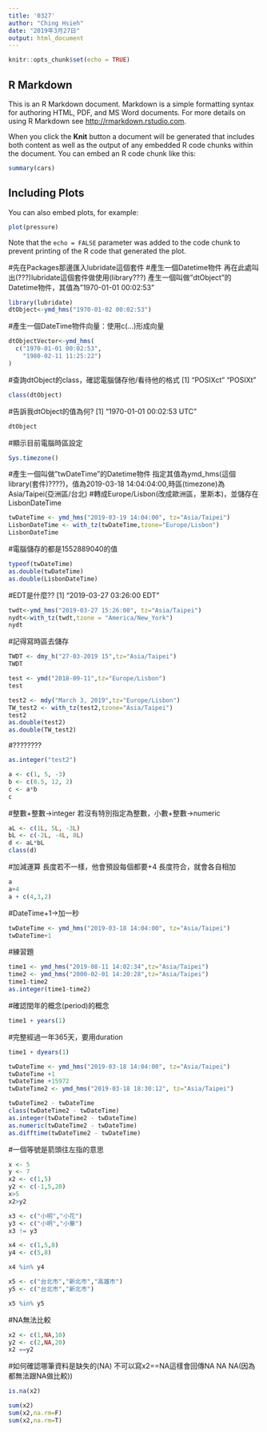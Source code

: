 ```yaml
---
title: '0327'
author: "Ching Hsieh"
date: "2019年3月27日"
output: html_document
---
```


```r
knitr::opts_chunk$set(echo = TRUE)
```

## R Markdown

This is an R Markdown document. Markdown is a simple formatting syntax for authoring HTML, PDF, and MS Word documents. For more details on using R Markdown see <http://rmarkdown.rstudio.com>.

When you click the **Knit** button a document will be generated that includes both content as well as the output of any embedded R code chunks within the document. You can embed an R code chunk like this:

```r
summary(cars)
```

## Including Plots

You can also embed plots, for example:

```r
plot(pressure)
```

Note that the `echo = FALSE` parameter was added to the code chunk to prevent printing of the R code that generated the plot.

#先在Packages那邊匯入lubridate這個套件
#產生一個Datetime物件
再在此處叫出(???)lubridate這個套件做使用(library???)
產生一個叫做"dtObject"的Datetime物件，其值為"1970-01-01 00:02:53"
```r
library(lubridate)
dtObject<-ymd_hms("1970-01-02 00:02:53") 
```


#產生一個DateTime物件向量：使用c(...)形成向量
```r
dtObjectVector<-ymd_hms(
  c("1970-01-01 00:02:53",
    "1980-02-11 11:25:22")
)
```

#查詢dtObject的class，確認電腦儲存他/看待他的格式
[1] "POSIXct" "POSIXt" 
```r
class(dtObject)
```


#告訴我dtObject的值為何?
[1] "1970-01-01 00:02:53 UTC"
```r
dtObject
```

#顯示目前電腦時區設定
```r
Sys.timezone()
```


#產生一個叫做"twDateTime"的Datetime物件
指定其值為ymd_hms(這個library(套件)????)，值為2019-03-18 14:04:04:00,時區(timezone)為Asia/Taipei(亞洲區/台北)
#轉成Europe/Lisbon(改成歐洲區，里斯本)，並儲存在LisbonDateTime
```r
twDateTime <- ymd_hms("2019-03-19 14:04:00", tz="Asia/Taipei")
LisbonDateTime <- with_tz(twDateTime,tzone="Europe/Lisbon")
LisbonDateTime
```


#電腦儲存的都是1552889040的值
```r
typeof(twDateTime)
as.double(twDateTime)
as.double(LisbonDateTime)
```

#EDT是什麼??
[1] "2019-03-27 03:26:00 EDT"
```r
twdt<-ymd_hms("2019-03-27 15:26:00", tz="Asia/Taipei")
nydt<-with_tz(twdt,tzone = "America/New_York")
nydt
```


#記得寫時區去儲存
```r
TWDT <- dmy_h("27-03-2019 15",tz="Asia/Taipei")
TWDT
```

```r
test <- ymd("2018-09-11",tz="Europe/Lisbon")
test
```

```r
test2 <- mdy("March 3, 2019",tz="Europe/Lisbon")
TW_test2 <- with_tz(test2,tzone="Asia/Taipei")
test2
as.double(test2)
as.double(TW_test2)

```

#????????
```r
as.integer("test2")
```

```r
a <- c(1, 5, -3)
b <- c(0.5, 12, 2)
c <- a*b
c
```


#整數+整數->integer
若沒有特別指定為整數，小數+整數->numeric
```r
aL <- c(1L, 5L, -3L)
bL <- c(-2L, -4L, 8L)
d <- aL*bL
class(d)
```

#加減運算
長度若不一樣，他會預設每個都要+4
長度符合，就會各自相加
```r
a
a+4
a + c(4,3,2)
```


#DateTime+1->加一秒
```r
twDateTime <- ymd_hms("2019-03-18 14:04:00", tz="Asia/Taipei")
twDateTime+1
```

#練習題
```r
time1 <- ymd_hms("2019-08-11 14:02:34",tz="Asia/Taipei")
time2 <- ymd_hms("2000-02-01 14:20:28",tz="Asia/Taipei")
time1-time2
as.integer(time1-time2)
```

#確認閏年的概念(period)的概念
```r
time1 + years(1)
```

#完整經過一年365天，要用duration
```r
time1 + dyears(1)
```

```r
twDateTime <- ymd_hms("2019-03-18 14:04:00", tz="Asia/Taipei")
twDateTime +1
twDateTime +15972
twDateTime2 <- ymd_hms("2019-03-18 18:30:12", tz="Asia/Taipei")

twDateTime2 - twDateTime
class(twDateTime2 - twDateTime)
as.integer(twDateTime2 - twDateTime)
as.numeric(twDateTime2 - twDateTime)
as.difftime(twDateTime2 - twDateTime)
```

#一個等號是箭頭往左指的意思
```r
x <- 5
y <- 7
x2 <- c(1,5)
y2 <- c(-1,5,20)
x>5
x2>y2
```

```r
x3 <- c("小明","小花")
y3 <- c("小明","小華")
x3 != y3
```

```r
x4 <- c(1,5,8)
y4 <- c(5,8)

x4 %in% y4
```

```r
x5 <- c("台北市","新北市","高雄市")
y5 <- c("台北市","新北市")

x5 %in% y5
```
#NA無法比較
```r
x2 <- c(1,NA,10)
y2 <- c(2,NA,20)
x2 ==y2
```

#如何確認哪筆資料是缺失的(NA)
不可以寫x2==NA這樣會回傳NA NA NA(因為都無法跟NA做比較))
```r
is.na(x2)
```


```r
sum(x2)
sum(x2,na.rm=F)
sum(x2,na.rm=T)
```

